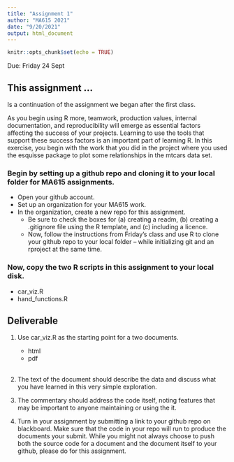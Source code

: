 ---
title: "Assignment 1"
author: "MA615 2021"
date: "9/20/2021"
output: html_document
---

```{r setup, include=FALSE}
knitr::opts_chunk$set(echo = TRUE)
```

Due: Friday 24 Sept

## This assignment ...

Is a continuation of the assignment we began after the first class.

As you begin using R more, teamwork, production values, internal documentation, and reproducibility will emerge as essential factors affecting the success of your projects. Learning to use the tools that support these success factors is an important part of learning R. In this exercise, you begin with the work that you did in the project where you used the esquisse package to plot some relationships in the mtcars data set.

### Begin by setting up a github repo and cloning it to your local folder for MA615 assignments.

 - Open your github account. 
 - Set up an organization for your MA615 work.
 - In the organization, create a new repo for this assignment.
    + Be sure to check the boxes for (a) creating a readm, (b) creating a .gitignore file using the R template, and (c) including a licence.
    + Now, follow the instructions from Friday's class and use R to clone your github repo to your local folder -- while initializing git and an rproject at the same time.
    
### Now, copy the two R scripts in this assignment to your local disk. 

 - car_viz.R
 - hand_functions.R
 

## Deliverable

 1. Use car_viz.R as the starting point for a two documents.
    - html
    - pdf <br><br>

 
 2. The text of the document should describe the data and discuss what you have learned in this very simple exploration.
 
 3. The commentary should address the code itself, noting features that may be important to anyone maintaining or using the it.
 
 4. Turn in your assignment by submitting a link to your github repo on blackboard.  Make sure that the code in your repo will run to produce the documents your submit.  While you might not always choose to push both the source code for a document and the document itself to your github, please do for this assignment.
 
 
 
 